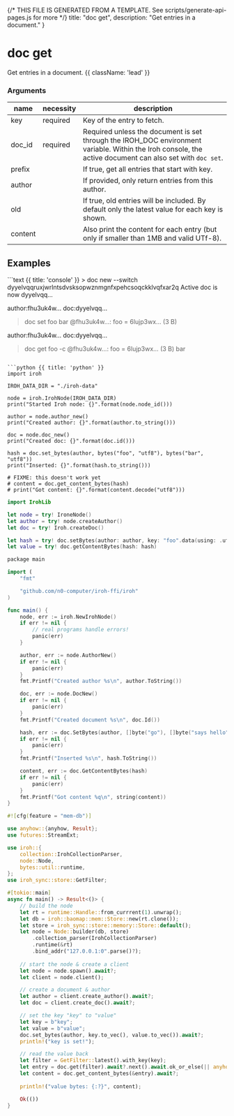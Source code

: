 {/* THIS FILE IS GENERATED FROM A TEMPLATE. See scripts/generate-api-pages.js for more */}
    title: "doc get",
    description: "Get entries in a document."
}

<div className='not-prose mb-5'>
    <Breadcrumbs pages={[
        { name: 'Commands', href: '/api', current: false },
        { name: 'doc get', href: '/api/doc-get', current: true },
    ]} />
</div>

# doc get

Get entries in a document. {{ className: 'lead' }}


### Arguments

| name | necessity | description |
| ---- | --------- | ----------- |
| key  | required | Key of the entry to fetch. |
| doc_id  | required | Required unless the document is set through the IROH_DOC environment variable. Within the Iroh console, the active document can also set with `doc set`. |
| prefix  |  | If true, get all entries that start with key. |
| author  |  | If provided, only return entries from this author. |
| old  |  | If true, old entries will be included. By default only the latest value for each key is shown. |
| content  |  | Also print the content for each entry (but only if smaller than 1MB and valid UTf-8). |



## Examples

<CodeGroup title="doc get">
```text {{ title: 'console' }}
> doc new --switch
dyyelvqqruxjwrlntsdvsksopwznmgnfxpehcsoqckklvqfxar2q
Active doc is now dyyelvqq…

author:fhu3uk4w… doc:dyyelvqq…
> doc set foo bar
@fhu3uk4w…: foo = 6lujp3wx… (3 B)

author:fhu3uk4w… doc:dyyelvqq…
> doc get foo -c
@fhu3uk4w…: foo = 6lujp3wx… (3 B)
bar


```

```python {{ title: 'python' }}
import iroh

IROH_DATA_DIR = "./iroh-data"

node = iroh.IrohNode(IROH_DATA_DIR)
print("Started Iroh node: {}".format(node.node_id()))

author = node.author_new()
print("Created author: {}".format(author.to_string()))

doc = node.doc_new()
print("Created doc: {}".format(doc.id()))

hash = doc.set_bytes(author, bytes("foo", "utf8"), bytes("bar", "utf8"))
print("Inserted: {}".format(hash.to_string()))

# FIXME: this doesn't work yet
# content = doc.get_content_bytes(hash)
# print("Got content: {}".format(content.decode("utf8")))
```

```swift {{ title: 'swift' }}
import IrohLib

let node = try! IroneNode()
let author = try! node.createAuthor()
let doc = try! Iroh.createDoc()

let hash = try! doc.setBytes(author: author, key: "foo".data(using: .utf8)!, value: "bar".data(using: .utf8)!)
let value = try! doc.getContentBytes(hash: hash)

```

```swift {{ title: 'go' }}
package main

import (
	"fmt"

	"github.com/n0-computer/iroh-ffi/iroh"
)

func main() {
	node, err := iroh.NewIrohNode()
	if err != nil {
		// real programs handle errors!
		panic(err)
	}

	author, err := node.AuthorNew()
	if err != nil {
		panic(err)
	}
	fmt.Printf("Created author %s\n", author.ToString())

	doc, err := node.DocNew()
	if err != nil {
		panic(err)
	}
	fmt.Printf("Created document %s\n", doc.Id())

	hash, err := doc.SetBytes(author, []byte("go"), []byte("says hello"))
	if err != nil {
		panic(err)
	}
	fmt.Printf("Inserted %s\n", hash.ToString())

	content, err := doc.GetContentBytes(hash)
	if err != nil {
		panic(err)
	}
	fmt.Printf("Got content %q\n", string(content))
}

```

```rust {{ title: 'rust' }}
#![cfg(feature = "mem-db")]

use anyhow::{anyhow, Result};
use futures::StreamExt;

use iroh::{
    collection::IrohCollectionParser,
    node::Node,
    bytes::util::runtime,
};
use iroh_sync::store::GetFilter;

#[tokio::main]
async fn main() -> Result<()> {
    // build the node
    let rt = runtime::Handle::from_currrent(1).unwrap();
    let db = iroh::baomap::mem::Store::new(rt.clone());
    let store = iroh_sync::store::memory::Store::default();
    let node = Node::builder(db, store)
        .collection_parser(IrohCollectionParser)
        .runtime(&rt)
        .bind_addr("127.0.0.1:0".parse()?);
    
    // start the node & create a client
    let node = node.spawn().await?;
    let client = node.client();

    // create a document & author
    let author = client.create_author().await?;
    let doc = client.create_doc().await?;

    // set the key "key" to "value"
    let key = b"key";
    let value = b"value";
    doc.set_bytes(author, key.to_vec(), value.to_vec()).await?;
    println!("key is set!");

    // read the value back
    let filter = GetFilter::latest().with_key(key);
    let entry = doc.get(filter).await?.next().await.ok_or_else(|| anyhow!("entry not found"))??;
    let content = doc.get_content_bytes(&entry).await?;
    
    println!("value bytes: {:?}", content);

    Ok(())
}
```


</CodeGroup>
